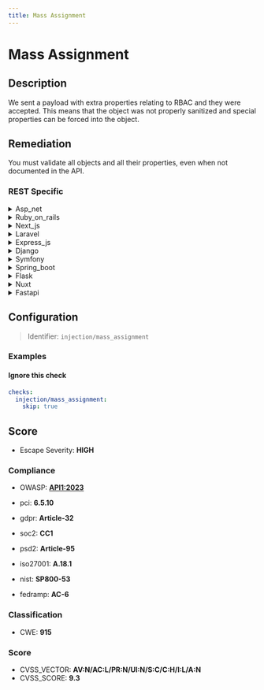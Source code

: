 ```yaml
---
title: Mass Assignment
---
```


# Mass Assignment

## Description

We sent a payload with extra properties relating to RBAC and they were accepted.
This means that the object was not properly sanitized and special properties can be forced into the object.


## Remediation

You must validate all objects and all their properties, even when not documented in the API.



### REST Specific

<details>
    <summary>Asp_net</summary>

In ASP.NET, to prevent mass assignment vulnerabilities, use view models with only the properties that should be updated and apply the [Bind] attribute to limit properties that can be bound. Additionally, avoid using the UpdateModel or TryUpdateModel methods with your domain models directly. Always validate and sanitize input before applying changes to the data model.

</details>

<details>
    <summary>Ruby_on_rails</summary>

In Ruby on Rails, prevent mass assignment vulnerabilities by using strong parameters. Explicitly permit only the required parameters for an object using the `permit` method in the controller. For example, if you have a User model, define a private method in the UsersController that whitelists the user parameters like so: `params.require(:user).permit(:name, :email)`. This ensures that only the allowed attributes can be set through mass assignment.

</details>

<details>
    <summary>Next_js</summary>

In Next.js, to prevent mass assignment vulnerabilities, ensure that you explicitly define the properties that can be updated. Use libraries like `lodash` or ES6 functions to pick only the allowed fields from the request body before passing them to your data update functions. Additionally, consider using TypeScript for stronger typing and compile-time checks.

</details>

<details>
    <summary>Laravel</summary>

In Laravel, to prevent mass assignment vulnerabilities, always define fillable or guarded properties in your Eloquent models. Use the 'fillable' property to specify which attributes should be mass-assignable. Alternatively, use the 'guarded' property to define which attributes are not mass-assignable. Additionally, leverage Form Request validation to ensure only expected data is passed through and consider using DTOs (Data Transfer Objects) for complex data handling. Regularly review your code to ensure that mass assignment protections are in place and effective.

</details>

<details>
    <summary>Express_js</summary>

In Express.js, to prevent mass assignment vulnerabilities, use middleware like `express-validation` to validate incoming data against a predefined schema, or manually define a list of allowed fields and only accept those. Additionally, consider using ORMs like Sequelize or Mongoose that support field whitelisting.

</details>

<details>
    <summary>Django</summary>

In Django, ensure that you define explicit fields in your forms or serializers that correspond to the model attributes you want to allow for mass assignment. Use the 'fields' attribute in ModelForm or the Django REST Framework serializers to control which fields are accepted. Additionally, leverage the 'exclude' attribute to specify any fields that should not be included in the form or API input. Always validate incoming data and consider using the '@property' decorator to define read-only properties that cannot be set through mass assignment.

</details>

<details>
    <summary>Symfony</summary>

In Symfony, to prevent mass assignment vulnerabilities, use the 'allow_extra_fields' option in your form configuration and set it to 'false'. This ensures that only the fields explicitly defined in the form will be accepted. Additionally, explicitly define the properties that should be mutable by using the 'property_path' option for each field, and avoid using the 'handleRequest' method with untrusted data sources. Always validate and sanitize input data before binding it to your models.

</details>

<details>
    <summary>Spring_boot</summary>

In Spring Boot, to prevent mass assignment vulnerabilities, use DTOs (Data Transfer Objects) to explicitly define the properties that should be bound from the request payloads. Additionally, leverage the @JsonIgnoreProperties annotation to ignore unexpected fields, and use @JsonProperty(access = Access.READ_ONLY) on fields that should not be writable. Always validate input and consider using groups with @Validated to apply different validation rules for different operations.

</details>

<details>
    <summary>Flask</summary>

In Flask, to prevent mass assignment vulnerabilities, ensure that you explicitly define which fields can be modified by the user. Use forms or serializers to whitelist allowed fields and ignore any unexpected fields sent in the request. Additionally, leverage the Flask-WTF or Marshmallow libraries to enforce strict input validation and deserialization. Always avoid directly passing request data to ORM save or update methods without proper filtering.

</details>

<details>
    <summary>Nuxt</summary>

In Nuxt.js, to prevent mass assignment vulnerabilities, explicitly define the properties that should be allowed in your models or data objects. Use libraries like `vue-safe-html` for sanitizing input and consider implementing a strict allowlist of permissible fields when handling user input. Additionally, leverage Nuxt.js middleware to validate and sanitize incoming data before it reaches your application logic.

</details>

<details>
    <summary>Fastapi</summary>

In FastAPI, to prevent mass assignment vulnerabilities, explicitly define which fields are allowed to be updated in your Pydantic models using the `Field` function with the `exclude` parameter. Additionally, use the `Body` function with the `embed` parameter to ensure that only the specified fields can be received from the request payload. Implement role-based access control (RBAC) checks to ensure users can only modify fields they are authorized to change.

</details>

## Configuration

> Identifier: `injection/mass_assignment`



### Examples



#### Ignore this check

```yaml
checks:
  injection/mass_assignment:
    skip: true
```




## Score

- Escape Severity: **<span className="high-severity">HIGH</span>**

### Compliance

- OWASP: **[API1:2023](https://github.com/OWASP/API-Security/blob/master/editions/2023/en/0xa1-broken-object-level-authorization.md)**

- pci: **6.5.10**
- gdpr: **Article-32**
- soc2: **CC1**
- psd2: **Article-95**
- iso27001: **A.18.1**
- nist: **SP800-53**
- fedramp: **AC-6**

### Classification

- CWE: **915**




### Score

- CVSS_VECTOR: **AV:N/AC:L/PR:N/UI:N/S:C/C:H/I:L/A:N**
- CVSS_SCORE: **9.3**

